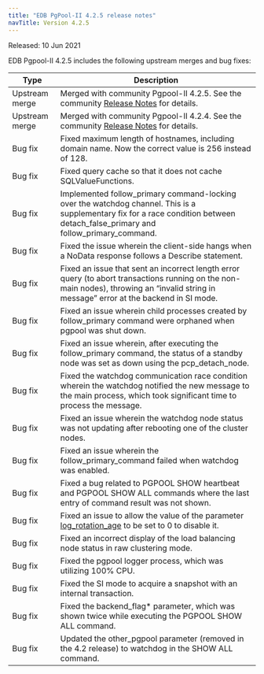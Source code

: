 ```yaml
---
title: "EDB PgPool-II 4.2.5 release notes"
navTitle: Version 4.2.5
---
```


Released: 10 Jun 2021

EDB Pgpool-II 4.2.5 includes the following upstream merges and bug fixes:

| Type    | Description                                                                                                                                                                                  |
| ------- | -------------------------------------------------------------------------------------------------------------------------------------------------------------------------------------------- |
| Upstream merge | Merged with community Pgpool-II 4.2.5. See the community [Release Notes](https://www.pgpool.net/docs/42/en/html/release-4-2-5.html#bug-fixes) for details.|
| Upstream merge | Merged with community Pgpool-II 4.2.4. See the community [Release Notes](https://www.pgpool.net/docs/42/en/html/release-4-2-4.html#bug-fixes) for details.|
| Bug fix | Fixed maximum length of hostnames, including domain name. Now the correct value is 256 instead of 128.                                                                                       |
| Bug fix | Fixed query cache so that it does not cache SQLValueFunctions.                                                                                                                               |
| Bug fix | Implemented follow_primary command-locking over the watchdog channel. This is a supplementary fix for a race condition between detach_false_primary and follow_primary_command.              |
| Bug fix | Fixed the issue wherein the client-side hangs when a NoData response follows a Describe statement.                                                                                           |
| Bug fix | Fixed an issue that sent an incorrect length error query (to abort transactions running on the non-main nodes), throwing an “invalid string in message” error at the backend in SI mode.     |
| Bug fix | Fixed an issue wherein child processes created by follow_primary command were orphaned when pgpool was shut down.                                                                            |
| Bug fix | Fixed an issue wherein, after executing the follow_primary command, the status of a standby node was set as down using the pcp_detach_node.                                                  |
| Bug fix | Fixed the watchdog communication race condition wherein the watchdog notified the new message to the main process, which took significant time to process the message.                       |
| Bug fix | Fixed an issue wherein the watchdog node status was not updating after rebooting one of the cluster nodes.                                                                                   | 
| Bug fix | Fixed an issue wherein the follow_primary_command failed when watchdog was enabled.                                                                                                          |
| Bug fix | Fixed a bug related to PGPOOL SHOW heartbeat and PGPOOL SHOW ALL commands where the last entry of command result was not shown.                                                              |
| Bug fix | Fixed an issue to allow the value of the parameter [log_rotation_age](https://www.pgpool.net/docs/42/en/html/runtime-config-logging.html#GUC-LOG-ROTATION-AGE) to be set to 0 to disable it. |
| Bug fix | Fixed an incorrect display of the load balancing node status in raw clustering mode.                                                                                                         |
| Bug fix | Fixed the pgpool logger process, which was utilizing 100% CPU.                                                                                                                               |
| Bug fix | Fixed the  SI mode to acquire a snapshot with an internal transaction.                                                                                                                       |
| Bug fix | Fixed the backend_flag* parameter, which was shown twice while executing the PGPOOL SHOW ALL command.                                                                                        |
| Bug fix | Updated the other_pgpool parameter (removed in the 4.2 release) to watchdog in the SHOW ALL command.                                                                                         |
